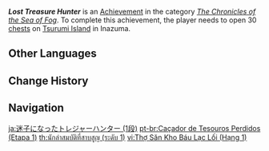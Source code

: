 {{Achievement Infobox
|title        = Lost Treasure Hunter
|id           = 80120
|order id     = 0120
|category     = The Chronicles of the Sea of Fog
|description  = Open 30 [[chests]] on [[Tsurumi Island]] in [[Inazuma]].
|requirements = 
|primogems    = 5
|tracking     = Tracks the amount of chests opened.
|topic        = Chests
|set          = Lost Treasure Hunter
|tier         = 1
|tiers_total  = 3
}}
'''''Lost Treasure Hunter''''' is an [[Achievement]] in the category ''[[The Chronicles of the Sea of Fog]]''. To complete this achievement, the player needs to open 30 [[chests]] on [[Tsurumi Island]] in Inazuma.
<!--
==Trivia==

==Video Guides==
{{EVT
|video1   = 
|caption1 = 
}}
-->
==Other Languages==
{{Other Languages|Transclude=Lost Treasure Hunter}}

==Change History==
{{Change History|2.2}}
<!--
==References==
{{Reflist}}
-->
==Navigation==
{{Achievement Navbox}}

[[ja:迷子になったトレジャーハンター (1段)]]
[[pt-br:Caçador de Tesouros Perdidos (Etapa 1)]]
[[th:นักล่าสมบัติที่สาบสูญ (ระดับ 1)]]
[[vi:Thợ Săn Kho Báu Lạc Lối (Hạng 1)]]